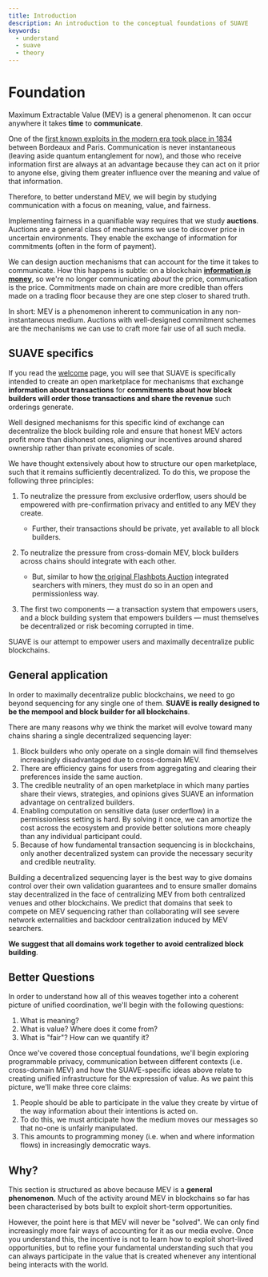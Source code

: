 ```yaml
---
title: Introduction
description: An introduction to the conceptual foundations of SUAVE
keywords:
  - understand
  - suave
  - theory
---
```


# Foundation

Maximum Extractable Value (MEV) is a general phenomenon. It can occur anywhere it takes **time** to **communicate**.

One of the [first known exploits in the modern era took place in 1834](https://www.schneier.com/blog/archives/2018/05/1834_the_first_.html) between Bordeaux and Paris. Communication is never instantaneous (leaving aside quantum entanglement for now), and those who receive information first are always at an advantage because they can act on it prior to anyone else, giving them greater influence over the meaning and value of that information.

Therefore, to better understand MEV, we will begin by studying communication with a focus on meaning, value, and fairness. 

Implementing fairness in a quanifiable way requires that we study **auctions**. Auctions are a general class of mechanisms we use to discover price in uncertain environments. They enable the exchange of information for commitments (often in the form of payment). 

We can design auction mechanisms that can account for the time it takes to communicate. How this happens is subtle: on a blockchain [**information _is_ money**](https://youtu.be/vi-rVTFTb6s), so we're no longer communicating _about_ the price, communication is the price. Commitments made on chain are more credible than offers made on a trading floor because they are one step closer to shared truth.

In short: MEV is a phenomenon inherent to communication in any non-instantaneous medium. Auctions with well-designed commitment schemes are the mechanisms we can use to craft more fair use of all such media.

## SUAVE specifics

If you read the [welcome](/welcome) page, you will see that SUAVE is specifically intended to create an open marketplace for mechanisms that exchange **information about transactions** for **commitments about how block builders will order those transactions and share the revenue** such orderings generate. 

Well designed mechanisms for this specific kind of exchange can decentralize the block building role and ensure that honest MEV actors profit more than dishonest ones, aligning our incentives around shared ownership rather than private economies of scale.

We have thought extensively about how to structure our open marketplace, such that it remains sufficiently decentralized. To do this, we propose the following three principles:

1. To neutralize the pressure from exclusive orderflow, users should be empowered with pre-confirmation privacy and entitled to any MEV they create. 

    - Further, their transactions should be private, yet available to all block builders.

2. To neutralize the pressure from cross-domain MEV, block builders across chains should integrate with each other. 

    - But, similar to how [the original Flashbots Auction](https://docs.flashbots.net/flashbots-auction/overview) integrated searchers with miners, they must do so in an open and permissionless way.

3. The first two components — a transaction system that empowers users, and a block building system that empowers builders — must themselves be decentralized or risk becoming corrupted in time.

SUAVE is our attempt to empower users and maximally decentralize public blockchains.

## General application

In order to maximally decentralize public blockchains, we need to go beyond sequencing for any single one of them. **SUAVE is really designed to be the mempool and block builder for all blockchains**.

There are many reasons why we think the market will evolve toward many chains sharing a single decentralized sequencing layer:

1. Block builders who only operate on a single domain will find themselves increasingly disadvantaged due to cross-domain MEV.
2. There are efficiency gains for users from aggregating and clearing their preferences inside the same auction.
3. The credible neutrality of an open marketplace in which many parties share their views, strategies, and opinions gives SUAVE an information advantage on centralized builders.
4. Enabling computation on sensitive data (user orderflow) in a permissionless setting is hard. By solving it once, we can amortize the cost across the ecosystem and provide better solutions more cheaply than any individual participant could.
5. Because of how fundamental transaction sequencing is in blockchains, only another decentralized system can provide the necessary security and credible neutrality.

Building a decentralized sequencing layer is the best way to give domains control over their own validation guarantees and to ensure smaller domains stay decentralized in the face of centralizing MEV from both centralized venues and other blockchains. We predict that domains that seek to compete on MEV sequencing rather than collaborating will see severe network externalities and backdoor centralization induced by MEV searchers. 

**We suggest that all domains work together to avoid centralized block building**.

## Better Questions

In order to understand how all of this weaves together into a coherent picture of unified coordination, we'll begin with the following questions:

1. What is meaning?
2. What is value? Where does it come from?
3. What is "fair"? How can we quantify it?

Once we've covered those conceptual foundations, we'll begin exploring programmable privacy, communication between different contexts (i.e. cross-domain MEV) and how the SUAVE-specific ideas above relate to creating unified infrastructure for the expression of value. As we paint this picture, we'll make three core claims:

1. People should be able to participate in the value they create by virtue of the way information about their intentions is acted on.
2. To do this, we must anticipate how the medium moves our messages so that no-one is unfairly manipulated.
3. This amounts to programming money (i.e. when and where information flows) in increasingly democratic ways.

## Why?

This section is structured as above because MEV is a **general phenomenon**. Much of the activity around MEV in blockchains so far has been characterised by bots built to exploit short-term opportunities.

However, the point here is that MEV will never be "solved". We can only find increasingly more fair ways of accounting for it as our media evolve. Once you understand this, the incentive is not to learn how to exploit short-lived opportunities, but to refine your fundamental understanding such that you can always participate in the value that is created whenever any intentional being interacts with the world.